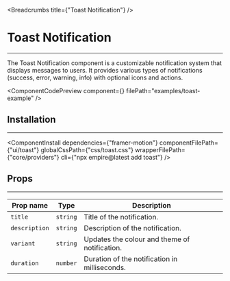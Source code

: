 
<Breadcrumbs title={"Toast Notification"} />

# Toast Notification

---

The Toast Notification component is a customizable notification system that displays messages to users. It provides various types of notifications (success, error, warning, info) with optional icons and actions.

<ComponentCodePreview
  component={<ToastExample />}
  filePath="examples/toast-example"
/>

## Installation

---

<ComponentInstall
  dependencies={"framer-motion"}
  componentFilePath={"ui/toast"}
  globalCssPath={"css/toast.css"}
  wrapperFilePath={"core/providers"}
  cli={"npx empire@latest add toast"}
/>

## Props

---

| Prop name                | Type                                    | Description                                                       |
| ------------------------ | --------------------------------------- | ----------------------------------------------------------------- |
| `title`                  | `string`                                | Title of the notification.                                        |
| `description`            | `string`                                | Description of the notification.                                  |
| `variant`                | `string`                                | Updates the colour and theme of notification.                     |
| `duration`               | `number`                                | Duration of the notification in milliseconds.                     |